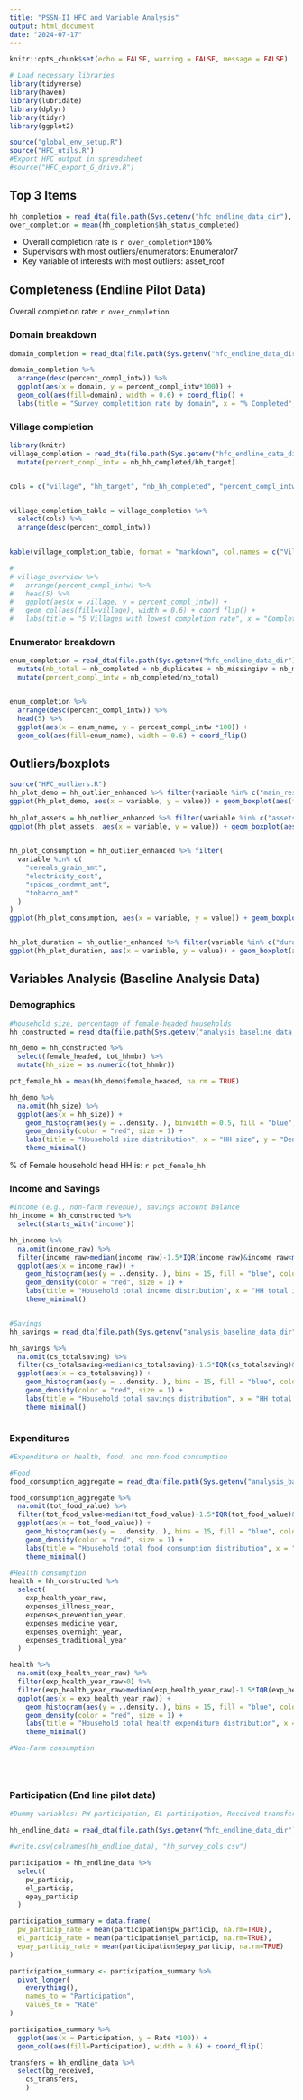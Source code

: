 ```yaml
---
title: "PSSN-II HFC and Variable Analysis"
output: html_document
date: "2024-07-17"
---
```


```r
knitr::opts_chunk$set(echo = FALSE, warning = FALSE, message = FALSE)

# Load necessary libraries
library(tidyverse)
library(haven)
library(lubridate)
library(dplyr)
library(tidyr)
library(ggplot2)

source("global_env_setup.R")
source("HFC_utils.R")
#Export HFC output in spreadsheet
#source("HFC_export_G_drive.R")
```

## Top 3 Items

```r
hh_completion = read_dta(file.path(Sys.getenv("hfc_endline_data_dir"), "hh_completion.dta")) 
over_completion = mean(hh_completion$hh_status_completed)
```

- Overall completion rate is `r over_completion*100`%
- Supervisors with most outliers/enumerators: Enumerator7
- Key variable of interests with most outliers: asset_roof


## Completeness (Endline Pilot Data)
Overall completion rate: `r over_completion`

### Domain breakdown

```r
domain_completion = read_dta(file.path(Sys.getenv("hfc_endline_data_dir"), "domain_completion.dta")) 

domain_completion %>% 
  arrange(desc(percent_compl_intw)) %>%
  ggplot(aes(x = domain, y = percent_compl_intw*100)) +
  geom_col(aes(fill=domain), width = 0.6) + coord_flip() +
  labs(title = "Survey completition rate by domain", x = "% Completed", y="Domain (Mainland vs Zanzibar)")
```

### Village completion
```r
library(knitr)
village_completion = read_dta(file.path(Sys.getenv("hfc_endline_data_dir"), "vlg_completion.dta")) %>%
  mutate(percent_compl_intw = nb_hh_completed/hh_target)


cols = c("village", "hh_target", "nb_hh_completed", "percent_compl_intw")


village_completion_table = village_completion %>%
  select(cols) %>%
  arrange(desc(percent_compl_intw))
  

kable(village_completion_table, format = "markdown", col.names = c("Village", "# of hh targeted", "# of hh completed", "Completion rate %"))

# 
# village_overview %>% 
#   arrange(percent_compl_intw) %>% 
#   head(5) %>%
#   ggplot(aes(x = village, y = percent_compl_intw)) +
#   geom_col(aes(fill=village), width = 0.6) + coord_flip() +
#   labs(title = "5 Villages with lowest completion rate", x = "Completion rate", y = "Village") 
```


### Enumerator breakdown
```r

enum_completion = read_dta(file.path(Sys.getenv("hfc_endline_data_dir"), "enumerator_completion.dta")) %>%
  mutate(nb_total = nb_completed + nb_duplicates + nb_missingipv + nb_missingtrack) %>%
  mutate(percent_compl_intw = nb_completed/nb_total)


enum_completion %>%
  arrange(desc(percent_compl_intw)) %>%
  head(5) %>%
  ggplot(aes(x = enum_name, y = percent_compl_intw *100)) +
  geom_col(aes(fill=enum_name), width = 0.6) + coord_flip()
```

## Outliers/boxplots

```r
source("HFC_outliers.R")
hh_plot_demo = hh_outlier_enhanced %>% filter(variable %in% c("main_resp_age", "head_age", "hh_size"))
ggplot(hh_plot_demo, aes(x = variable, y = value)) + geom_boxplot(aes(fill =
                                                                        variable))
hh_plot_assets = hh_outlier_enhanced %>% filter(variable %in% c("assets_roof", "assets_wall", "hhassets_12"))
ggplot(hh_plot_assets, aes(x = variable, y = value)) + geom_boxplot(aes(fill =
                                                                          variable))

hh_plot_consumption = hh_outlier_enhanced %>% filter(
  variable %in% c(
    "cereals_grain_amt",
    "electricity_cost",
    "spices_condmnt_amt",
    "tobacco_amt"
  )
)
ggplot(hh_plot_consumption, aes(x = variable, y = value)) + geom_boxplot(aes(fill = variable))


hh_plot_duration = hh_outlier_enhanced %>% filter(variable %in% c("duration"))
ggplot(hh_plot_duration, aes(x = variable, y = value)) + geom_boxplot(aes(fill = variable))
```


## Variables Analysis (Baseline Analysis Data)


### Demographics

```r
#household size, percentage of female-headed households
hh_constructed = read_dta(file.path(Sys.getenv("analysis_baseline_data_dir"), "HHSurvey.dta"))

hh_demo = hh_constructed %>%
  select(female_headed, tot_hhmbr) %>%
  mutate(hh_size = as.numeric(tot_hhmbr))

pct_female_hh = mean(hh_demo$female_headed, na.rm = TRUE)

hh_demo %>%
  na.omit(hh_size) %>%
  ggplot(aes(x = hh_size)) +
    geom_histogram(aes(y = ..density..), binwidth = 0.5, fill = "blue", color = "black", alpha = 0.7) +
    geom_density(color = "red", size = 1) +
    labs(title = "Household size distribution", x = "HH size", y = "Density") +
    theme_minimal()
```

% of Female household head HH is: `r pct_female_hh`


### Income and Savings

```r
#Income (e.g., non-farm revenue), savings account balance
hh_income = hh_constructed %>%
  select(starts_with("income"))

hh_income %>%
  na.omit(income_raw) %>%
  filter(income_raw>median(income_raw)-1.5*IQR(income_raw)&income_raw<median(income_raw)+1.5*IQR(income_raw)) %>%
  ggplot(aes(x = income_raw)) +
    geom_histogram(aes(y = ..density..), bins = 15, fill = "blue", color = "black", alpha = 0.7) +
    geom_density(color = "red", size = 1) +
    labs(title = "Household total income distribution", x = "HH total income (raw)", y = "Density") +
    theme_minimal()


#Savings
hh_savings = read_dta(file.path(Sys.getenv("analysis_baseline_data_dir"), "cs_roster2_savingaccount.dta"))

hh_savings %>%
  na.omit(cs_totalsaving) %>%
  filter(cs_totalsaving>median(cs_totalsaving)-1.5*IQR(cs_totalsaving)&cs_totalsaving<median(cs_totalsaving)+1.5*IQR(cs_totalsaving)) %>%
  ggplot(aes(x = cs_totalsaving)) +
    geom_histogram(aes(y = ..density..), bins = 15, fill = "blue", color = "black", alpha = 0.7) +
    geom_density(color = "red", size = 1) +
    labs(title = "Household total savings distribution", x = "HH total savings", y = "Density") +
    theme_minimal()



```

### Expenditures 
```r
#Expenditure on health, food, and non-food consumption

#Food
food_consumption_aggregate = read_dta(file.path(Sys.getenv("analysis_baseline_data_dir"), "consumption_food_exp_aggr.dta"))

food_consumption_aggregate %>%
  na.omit(tot_food_value) %>%
  filter(tot_food_value>median(tot_food_value)-1.5*IQR(tot_food_value)&tot_food_value<median(tot_food_value)+1.5*IQR(tot_food_value)) %>%
  ggplot(aes(x = tot_food_value)) +
    geom_histogram(aes(y = ..density..), bins = 15, fill = "blue", color = "black", alpha = 0.7) +
    geom_density(color = "red", size = 1) +
    labs(title = "Household total food consumption distribution", x = "HH total food consumption", y = "Density") +
    theme_minimal()

#Health consumption
health = hh_constructed %>%
  select(
    exp_health_year_raw,
    expenses_illness_year,
    expenses_prevention_year,
    expenses_medicine_year,
    expenses_overnight_year,
    expenses_traditional_year
  )

health %>%
  na.omit(exp_health_year_raw) %>%
  filter(exp_health_year_raw>0) %>%
  filter(exp_health_year_raw>median(exp_health_year_raw)-1.5*IQR(exp_health_year_raw)&exp_health_year_raw<median(exp_health_year_raw)+1.5*IQR(exp_health_year_raw)) %>%
  ggplot(aes(x = exp_health_year_raw)) +
    geom_histogram(aes(y = ..density..), bins = 15, fill = "blue", color = "black", alpha = 0.7) +
    geom_density(color = "red", size = 1) +
    labs(title = "Household total health expenditure distribution", x = "HH total health expenditure", y = "Density") +
    theme_minimal()

#Non-Farm consumption





```


### Participation (End line pilot data) 

```r
#Dummy variables: PW participation, EL participation, Received transfers from PW, Received transfers from EL, Transfer modality: Electronic vs manual, Income generating activities: business ownership, livestock ownership, agriculture cultivation, labor income through private paid work (not PW)

hh_endline_data = read_dta(file.path(Sys.getenv("hfc_endline_data_dir"), "HHSurvey.dta"))

#write.csv(colnames(hh_endline_data), "hh_survey_cols.csv")

participation = hh_endline_data %>%
  select(
    pw_particip,
    el_particip,
    epay_particip
  )

participation_summary = data.frame(
  pw_particip_rate = mean(participation$pw_particip, na.rm=TRUE),
  el_particip_rate = mean(participation$el_particip, na.rm=TRUE),
  epay_particip_rate = mean(participation$epay_particip, na.rm=TRUE)
)

participation_summary <- participation_summary %>% 
  pivot_longer(
    everything(),
    names_to = "Participation",
    values_to = "Rate"
)

participation_summary %>%
  ggplot(aes(x = Participation, y = Rate *100)) +
  geom_col(aes(fill=Participation), width = 0.6) + coord_flip()

transfers = hh_endline_data %>%
  select(bg_received,
    cs_transfers,
    )
```

